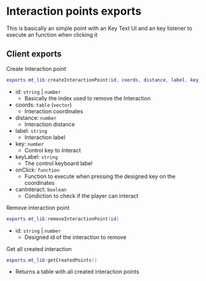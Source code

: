 # Interaction points exports
This is basically an simple point with an Key Text UI and an key listener to execute an function when clicking it

## Client exports

Create Interaction point
```lua copy
exports.mt_lib:createInteractionPoint(id, coords, distance, label, key, keyLabel, onClick, canInteract)
```
- id: `string` | `number`
    - Basically the index used to remove the Interaction
- coords: `table` (`vector`)
    - Interaction coordinates
- distance: `number`
    - Interaction distance
- label: `string`
    - Interaction label
- key: `number`
    - Control key to Interact
- keyLabel: `string`
    - The control keyboard label
- onClick: `function`
    - Function to execute when pressing the designed key on the coordinates
- canInteract: `boolean`
    - Condiction to check if the player can interact

Remove interaction point
```lua copy
exports.mt_lib:removeInteractionPoint(id)
```
- id: `string` | `number`
    - Designed id of the interaction to remove

Get all created interaction
```lua
exports.mt_lib:getCreatedPoints()
```
- Returns a table with all created interaction points